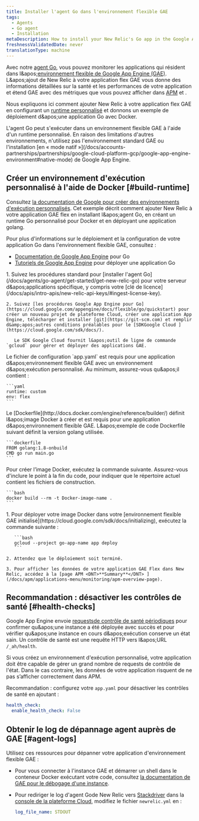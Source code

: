 ```yaml
---
title: Installer l'agent Go dans l'environnement flexible GAE
tags:
  - Agents
  - Go agent
  - Installation
metaDescription: How to install your New Relic's Go app in the Google App Engine (GAE) flexible environment.
freshnessValidatedDate: never
translationType: machine
---
```


Avec notre [agent Go](/docs/agents/go-agent/get-started/introduction-new-relic-go), vous pouvez monitorer les applications qui résident dans l&amp;apos;[environnement flexible de Google App Engine (GAE)](https://cloud.google.com/appengine/docs/flexible/go/). L&amp;apos;ajout de New Relic à votre application flex <DNT>GAE</DNT> vous donne des informations détaillées sur la santé et les performances de votre application et étend <DNT>GAE</DNT> avec des métriques que vous pouvez afficher dans [APM](/docs/apm/new-relic-apm/getting-started/introduction-new-relic-apm) et [<InlinePopover type="browser" />](/docs/browser/new-relic-browser/getting-started/introduction-new-relic-browser).

Nous expliquons ici comment ajouter New Relic à votre application flex <DNT>GAE</DNT> en configurant un [runtime personnalisé](https://cloud.google.com/appengine/docs/flexible/custom-runtimes/about-custom-runtimes) et donnons un exemple de déploiement d&amp;apos;une application Go avec Docker.

<Callout variant="important">
  L&apos;agent Go peut s&apos;exécuter dans un environnement flexible GAE à l&apos;aide d&apos;un runtime personnalisé. En raison des limitations d&apos;autres environnements, n&apos;utilisez pas l&apos;environnement standard GAE ou l&apos;installation [en « mode natif »](/docs/accounts-partnerships/partnerships/google-cloud-platform-gcp/google-app-engine-environment#native-mode) de Google App Engine.
</Callout>

## Créer un environnement d&apos;exécution personnalisé à l&apos;aide de Docker [#build-runtime]

Consultez [la documentation de Google pour créer des environnements d&apos;exécution personnalisés](https://cloud.google.com/appengine/docs/flexible/custom-runtimes/build). Cet exemple décrit comment ajouter New Relic à votre application GAE flex en installant l&amp;apos;agent Go, en créant un runtime Go personnalisé pour Docker et en déployant une application golang.

Pour plus d&apos;informations sur le déploiement et la configuration de votre application Go dans l&apos;environnement flexible GAE, consultez :

* [Documentation de Google App Engine](https://cloud.google.com/appengine/docs/flexible/go/) pour Go
* [Tutoriels de Google App Engine](https://cloud.google.com/appengine/docs/flexible/go/tutorials) pour déployer une application Go

<CollapserGroup>
  <Collapser id="setup-gae" title="1. Configurer le projet GAE et installer la dépendance">
    1. Suivez les procédures standard pour [installer l&apos;agent Go](/docs/agents/go-agent/get-started/get-new-relic-go) pour votre serveur d&amp;apos;applications spécifique, y compris votre [clé de licence](/docs/apis/intro-apis/new-relic-api-keys/#ingest-license-key).

    2. Suivez [les procédures Google App Engine pour Go](https://cloud.google.com/appengine/docs/flexible/go/quickstart) pour créer un nouveau projet de plateforme Cloud, créer une application App Engine, télécharger et installer [git](https://git-scm.com) et remplir d&amp;apos;autres conditions préalables pour le [SDKGoogle Cloud ](https://cloud.google.com/sdk/docs/).

       Le SDK Google Cloud fournit l&apos;outil de ligne de commande `gcloud` pour gérer et déployer des applications GAE.
  </Collapser>

  <Collapser id="configure-app-yaml" title="2. Configurez votre app.yaml">
    Le fichier de configuration `app.yaml` est requis pour une application d&amp;apos;environnement flexible GAE avec un environnement d&amp;apos;exécution personnalisé. Au minimum, assurez-vous qu&amp;apos;il contient :

    ```yaml
    runtime: custom
    env: flex
    ```
  </Collapser>

  <Collapser id="configure-dockerfile" title="3. Configurer un Dockerfile">
    Le [Dockerfile](http://docs.docker.com/engine/reference/builder/) définit l&amp;apos;image Docker à créer et est requis pour une application d&amp;apos;environnement flexible GAE. L&amp;apos;exemple de code Dockerfile suivant définit la version golang utilisée.

    ```dockerfile
    FROM golang:1.8-onbuild
    CMD go run main.go
    ```
  </Collapser>

  <Collapser id="build-docker-image" title="4. Créez une image Docker">
    Pour créer l’image Docker, exécutez la commande suivante. Assurez-vous d&apos;inclure le point à la fin du code, pour indiquer que le répertoire actuel contient les fichiers de construction.

    ```bash
    docker build --rm -t Docker-image-name .
    ```
  </Collapser>

  <Collapser id="deploy-docker-image-to-gae" title="5. déployer l'image Docker dans l'environnement flexible GAE initialisé">
    1. Pour déployer votre image Docker dans votre [environnement flexible GAE initialisé](https://cloud.google.com/sdk/docs/initializing), exécutez la commande suivante :

       ```bash
       gcloud --project go-app-name app deploy
       ```

    2. Attendez que le déploiement soit terminé.

    3. Pour afficher les données de votre application GAE Flex dans New Relic, accédez à la [page APM <DNT>**Summary**</DNT> ](/docs/apm/applications-menu/monitoring/apm-overview-page).
  </Collapser>
</CollapserGroup>

<InstallFeedback />

## Recommandation : désactiver les contrôles de santé [#health-checks]

Google App Engine envoie [requestsde contrôle de santé périodiques](https://cloud.google.com/appengine/docs/flexible/go/configuring-your-app-with-app-yaml#health_checks) pour confirmer qu&amp;apos;une instance a été déployée avec succès et pour vérifier qu&amp;apos;une instance en cours d&amp;apos;exécution conserve un état sain. Un contrôle de santé est une requête HTTP vers l&amp;apos;URL `/_ah/health`.

Si vous créez un environnement d&apos;exécution personnalisé, votre application doit être capable de gérer un grand nombre de requests de contrôle de l&apos;état. Dans le cas contraire, les données de votre application risquent de ne pas s’afficher correctement dans APM.

Recommandation : configurez votre `app.yaml` pour désactiver les contrôles de santé en ajoutant :

```yaml
health_check:
  enable_health_check: False
```

## Obtenir le log de dépannage agent auprès de GAE [#agent-logs]

Utilisez ces ressources pour dépanner votre application d&apos;environnement flexible GAE :

* Pour vous connecter à l&apos;instance GAE et démarrer un shell dans le conteneur Docker exécutant votre code, consultez [la documentation de GAE pour le débogage d&apos;une instance](https://cloud.google.com/appengine/docs/flexible/go/debugging-an-instance).

* Pour rediriger le log d&apos;agent Gode New Relic vers [Stackdriver](http://cloud.google.com/logging/docs/view/logs_viewer_v2) dans la [console de la plateforme Cloud](https://cloud.google.com/compute/docs/console), modifiez le fichier `newrelic.yml` en :

  ```yaml
  log_file_name: STDOUT
  ```